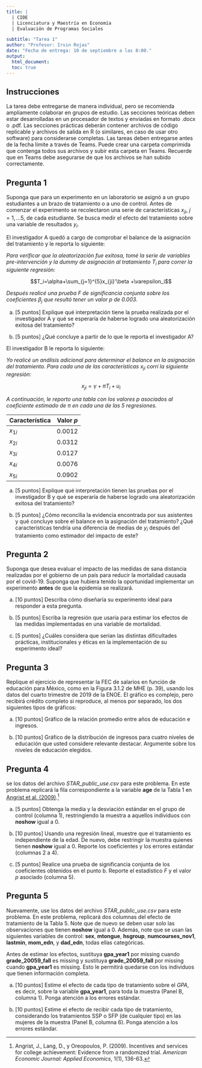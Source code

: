 ```yaml
---
title: |
  | CIDE
  | Licenciatura y Maestría en Economía
  | Evaluación de Programas Sociales

subtitle: "Tarea 1"
author: "Profesor: Irvin Rojas"
date: "Fecha de entrega: 10 de septiembre a las 8:00."
output:
  html_document:
  toc: true
---
```

  
## Instrucciones
  
La tarea debe entregarse de manera individual, pero se recomienda ampliamente colaborar en grupos de estudio. Las secciones teóricas deben estar desarrolladas en un procesador de textos y enviadas en formato .docx o .pdf. Las secciones prácticas deberán contener archivos de código replicable y archivos de salida en R (o similares, en caso de usar otro software) para considerarse completas. Las tareas deben entregarse antes de la fecha límite a través de Teams. Puede crear una carpeta comprimida que contenga todos sus archivos y subir esta carpeta en Teams. Recuerde que en Teams debe asegurarse de que los archivos se han subido correctamente.

## Pregunta 1

Suponga que para un experimento en un laboratorio se asignó a un grupo estudiantes a un brazo de tratamiento o a uno de control. Antes de comenzar el experimento se recolectaron una serie de características $x_{ji}$, $j=1,\ldots 5$, de cada estudiante. Se busca medir el efecto del tratamiento sobre una variable de resultados $y_i$.

El investigador A quedó a cargo de comprobar el balance de la asignación del tratamiento y le reporta lo siguiente:

*Para verificar que la aleatorización fue exitosa, tomé la serie de variables pre-intervención y la dummy de asignación al tratamiento $T_i$ para correr la siguiente regresión:*

$$T_i=\alpha+\sum_{j=1}^{5}x_{ji}'\beta +\varepsilon_i$$

*Después realicé una prueba $F$ de significancia conjunta sobre los coeficientes $\beta_j$ que resultó tener un valor $p$ de 0.003.*

a. [5 puntos] Explique qué interpretación tiene la prueba realizada por el investigador A y qué se esperaría de haberse logrado una aleatorización exitosa del tratamiento?

a. [5 puntos] ¿Qué concluye a partir de lo que le reporta el investigador A?

El investigador B le reporta lo siguiente:

*Yo realicé un análisis adicional para determinar el balance en la asignación del tratamiento. Para cada una de las características $x_{ji}$ corrí la siguiente regresión:*

$$x_{ji}=\gamma+\pi T_i+u_i$$

*A continuación, le reporto una tabla con los valores p asociados al coeficiente estimado de $\pi$ en cada una de las 5 regresiones.*

| **Característica** |	**Valor $p$** |
|--- | --- |
| $x_{1i}$	| 0.0012 |
| $x_{2i}$	| 0.0312 |
| $x_{3i}$	| 0.0127 |
| $x_{4i}$	| 0.0076 |
| $x_{5i}$	| 0.0902 |

a. [5 puntos] Explique qué interpretación tienen las pruebas por el investigador B y qué se esperaría de haberse logrado una aleatorización exitosa del tratamiento?

a. [5 puntos] ¿Cómo reconcilia la evidencia encontrada por sus asistentes y qué concluye sobre el balance en la asignación del tratamiento? ¿Qué características tendría una diferencia de medias de $y_i$ después del tratamiento como estimador del impacto de este?

## Pregunta 2

Suponga que desea evaluar el impacto de las medidas de sana distancia realizadas por el gobierno de un país para reducir la mortalidad causada por el covid-19. Suponga que hubiera tenido la oportunidad implementar un experimento **antes** de que la epidemia se realizará.

a. [10 puntos] Describa cómo diseñaría su experimento ideal para responder a esta pregunta. 

a. [5 puntos] Escriba la regresión que usaría para estimar los efectos de las medidas implementadas en una variable de mortalidad.

a. [5 puntos] ¿Cuáles considera que serían las distintas dificultades prácticas, institucionales y éticas en la implementación de su experimento ideal?

## Pregunta 3

Replique el ejercicio de representar la FEC de salarios en función de educación para México, como en la Figura 3.1.2 de MHE (p. 39), usando los datos del cuarto trimestre de 2019 de la ENOE. El gráfico es complejo, pero recibirá crédito completo si reproduce, al menos por separado, los dos siguientes tipos de gráficos:

a.	[10 puntos] Gráfico de la relación promedio entre años de educación e ingresos.

a.	[10 puntos] Gráfico de la distribución de ingresos para cuatro niveles de educación que usted considere relevante destacar. Argumente sobre los niveles de educación elegidos.

## Pregunta 4

se los datos del archivo *STAR_public_use.csv* para este problema. En este problema replicará la fila correspondiente a la variable **age** de la Tabla 1 en [Angrist et al. (2009)](https://pubs.aeaweb.org/doi/pdfplus/10.1257/app.1.1.136).[^1]
  
[^1]: Angrist, J., Lang, D., y Oreopoulos, P. (2009). Incentives and services for college achievement: Evidence from a randomized trial. *American Economic Journal: Applied Economics*, 1(1), 136-63.

a. [5 puntos] Obtenga la media y la desviación estándar en el grupo de control (columna 1), restringiendo la muestra a aquellos individuos con **noshow** igual a 0.

a. [10 puntos] Usando una regresión lineal, muestre que el tratamiento es independiente de la edad. De nuevo, debe restringir la muestra quienes tienen **noshow** igual a 0. Reporte los coeficientes y los errores estándar (columnas 2 a 4).

a. [5 puntos] Realice una prueba de significancia conjunta de los coeficientes obtenidos en el punto b. Reporte el estadístico $F$ y el valor $p$ asociado (columna 5).


## Pregunta 5

Nuevamente, use los datos del archivo *STAR_public_use.csv* para este problema. En este problema, replicará dos columnas del efecto de tratamiento de la Tabla 5. Note que de nuevo se deben usar solo las observaciones que tienen **noshow** igual a 0. Además, note que se usan las siguientes variables de control: **sex**, **mtongue**, **hsgroup**, **numcourses_nov1**, **lastmin**, **mom_edn**, y **dad_edn**, todas ellas categóricas.

Antes de estimar los efectos, sustituya **gpa_year1** por missing cuando **grade_20059_fall** es missing y sustituya **grade_20059_fall** por missing cuando **gpa_year1** es missing. Esto le permitirá quedarse con los individuos que tienen información completa.

a.	[10 puntos] Estime el efecto de cada tipo de tratamiento sobre el *GPA*, es decir, sobre la variable **gpa_year1**, para toda la muestra (Panel B, columna 1). Ponga atención a los errores estándar.

a. [10 puntos] Estime el efecto de recibir cada tipo de tratamiento, considerando los tratamientos SSP o SFP (de cualquier tipo) en las mujeres de la muestra (Panel B, columna 6). Ponga atención a los errores estándar.


